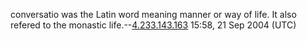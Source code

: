 conversatio was the Latin word meaning  manner or way of life. It also refered to the monastic life.--[[User:4.233.143.163|4.233.143.163]] 15:58, 21 Sep 2004 (UTC)